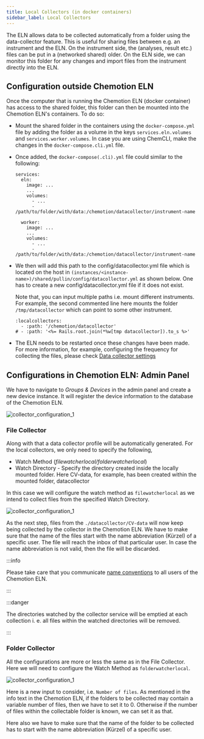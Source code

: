 ```yaml
---
title: Local Collectors (in docker containers)
sidebar_label: Local Collectors
---
```


The ELN allows data to be collected automatically from a folder using the data-collector feature. This is useful for sharing files between e.g. an instrument and the ELN. On the instrument side, the (analyses, result etc.) files can be put in a (networked shared) older. On the ELN side, we can monitor this folder for any changes and import files from the instrument directly into the ELN.

## Configuration outside Chemotion ELN

Once the computer that is running the Chemotion ELN (docker container) has access to the shared folder, this folder can then be mounted into the Chemotion ELN's containers. To do so:

- Mount the shared folder in the containers using the `docker-compose.yml` file by adding the folder as a volume in the keys `services.eln.volumes` and `services.worker.volumes`. In case you are using ChemCLI, make the changes in the `docker-compose.cli.yml` file.
- Once added, the `docker-compose(.cli).yml` file could similar to the following:

  ```
  services:
    eln:
      image: ...
      ...
      volumes:
        - ...
        - /path/to/folder/with/data:/chemotion/datacollector/instrument-name

    worker:
      image: ...
      ...
      volumes:
        - ...
        - /path/to/folder/with/data:/chemotion/datacollector/instrument-name

  ```

- We then will add this path to the config/datacollector.yml file which is located on the host in
  `(instances/<instance-name>)/shared/pullin/config/datacollector.yml` as shown below. One has to create a new
  config/datacollector.yml file if it does not exist.

  Note that, you can input multiple paths i.e. mount different instruments. For example, the second commented line here mounts the folder `/tmp/datacollector` which can point to some
  other instrument.

  ```
  :localcollectors:
    - :path: '/chemotion/datacollector'
  # - :path: '<%= Rails.root.join(*%w[tmp datacollector]).to_s %>'
  ```

- The ELN needs to be restarted once these changes have been made.
  For more information, for example, configuring the frequency for collecting the files, please check
  [Data collector settings](https://www.chemotion.net/docs/eln/install_configure/configuration#data-collector-settings)

## Configurations in Chemotion ELN: Admin Panel

We have to navigate to _Groups & Devices_ in the admin panel and create a new device instance. It will register the device
information to the database of the Chemotion ELN.

![collector_configuration_1](/img/collector_configuration1.png)

### File Collector

Along with that a data collector profile will be automatically generated. For the local collectors, we only need to
specify the following,

- Watch Method (_filewatcherlocal/folderwatcherlocal_)
- Watch Directory - Specify the directory created inside the locally mounted folder. Here CV-data, for example, has
  been created within the mounted folder, datacollector

In this case we will configure the watch method as `filewatcherlocal` as we intend to collect files from the
specified Watch Directory.

![collector_configuration_1](/img/collector_configuration2.png)

As the next step, files from the `./datacollector/CV-data` will now keep being collected by the collector in the
Chemotion ELN. We have to make sure that the name of the files start with the name abbreviation (Kürzel) of a specific
user. The file will reach the inbox of that particular user. In case the name abbreviation is not valid, then the file
will be discarded.

:::info

Please take care that you communicate [name conventions](https://www.chemotion.net/docs/eln/devices#name-conventions)
to all users of the Chemotion ELN.

:::

:::danger

The directories watched by the collector service will be emptied at each collection i. e. all files within the watched
directories will be removed.

:::

### Folder Collector

All the configurations are more or less the same as in the File Collector. Here we will need to configure the Watch
Method as `folderwatcherlocal`.

![collector_configuration_1](/img/collector_configuration3.png)

Here is a new input to consider, i.e. `Number of files`. As mentioned in the info text in the Chemotion ELN, if the
folders to be collected may contain a variable number of files, then we have to set it to 0. Otherwise if the number of
files within the collectable folder is known, we can set it as that.

Here also we have to make sure that the name of the folder to be collected has to start with the name abbreviation
(Kürzel) of a specific user.
